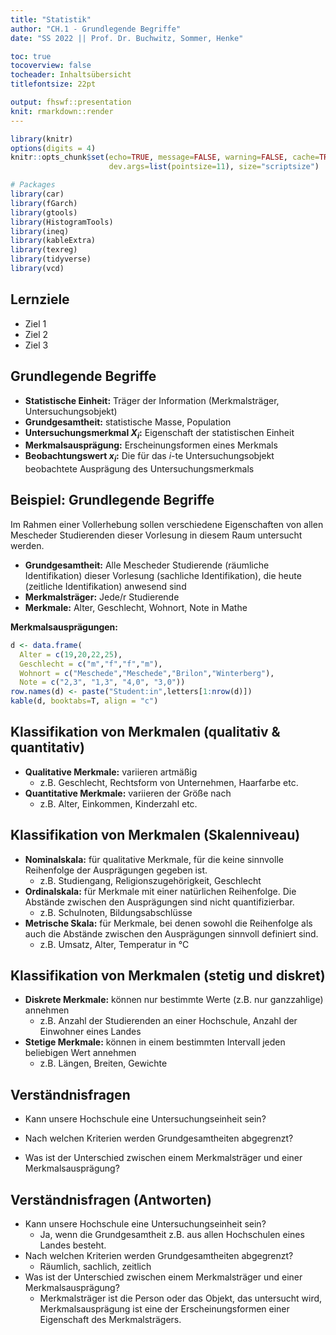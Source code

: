 ```yaml
---
title: "Statistik"
author: "CH.1 - Grundlegende Begriffe"
date: "SS 2022 || Prof. Dr. Buchwitz, Sommer, Henke"

toc: true
tocoverview: false
tocheader: Inhaltsübersicht
titlefontsize: 22pt

output: fhswf::presentation
knit: rmarkdown::render
---
```


```r
library(knitr)
options(digits = 4)
knitr::opts_chunk$set(echo=TRUE, message=FALSE, warning=FALSE, cache=TRUE, 
                      dev.args=list(pointsize=11), size="scriptsize")

# Packages
library(car)
library(fGarch)
library(gtools)
library(HistogramTools)
library(ineq)
library(kableExtra)
library(texreg)
library(tidyverse)
library(vcd)
```


## Lernziele

- Ziel 1
- Ziel 2
- Ziel 3

## Grundlegende Begriffe

- **Statistische Einheit:** Träger der Information (Merkmalsträger, Untersuchungsobjekt)
- **Grundgesamtheit:** statistische Masse, Population
- **Untersuchungsmerkmal $X_i$:** Eigenschaft der statistischen Einheit
- **Merkmalsausprägung:** Erscheinungsformen eines Merkmals
- **Beobachtungswert $x_i$:** Die für das $i$-te Untersuchungsobjekt beobachtete Ausprägung des Untersuchungsmerkmals

## Beispiel: Grundlegende Begriffe

Im Rahmen einer Vollerhebung sollen verschiedene Eigenschaften von allen Mescheder Studierenden dieser Vorlesung in diesem Raum untersucht werden.

- **Grundgesamtheit:** Alle Mescheder Studierende (räumliche Identifikation) dieser Vorlesung (sachliche Identifikation), die heute (zeitliche Identifikation) anwesend sind
- **Merkmalsträger:** Jede/r Studierende
- **Merkmale:** Alter, Geschlecht, Wohnort, Note in Mathe

**Merkmalsausprägungen:**

```r
d <- data.frame(
  Alter = c(19,20,22,25), 
  Geschlecht = c("m","f","f","m"), 
  Wohnort = c("Meschede","Meschede","Brilon","Winterberg"), 
  Note = c("2,3", "1,3", "4,0", "3,0"))
row.names(d) <- paste("Student:in",letters[1:nrow(d)])
kable(d, booktabs=T, align = "c")
```

## Klassifikation von Merkmalen (qualitativ & quantitativ) 

- **Qualitative Merkmale:** variieren artmäßig
    + z.B. Geschlecht, Rechtsform von Unternehmen, Haarfarbe etc.
- **Quantitative Merkmale:** variieren der Größe nach
    + z.B. Alter, Einkommen, Kinderzahl etc.
    
## Klassifikation von Merkmalen (Skalenniveau)

- **Nominalskala:** für qualitative Merkmale, für die keine sinnvolle Reihenfolge der Ausprägungen gegeben ist.
    + z.B. Studiengang, Religionszugehörigkeit, Geschlecht
- **Ordinalskala:** für Merkmale mit einer natürlichen Reihenfolge. Die Abstände zwischen den Ausprägungen sind nicht quantifizierbar.
    + z.B. Schulnoten, Bildungsabschlüsse
- **Metrische Skala:** für Merkmale, bei denen sowohl die Reihenfolge als auch die Abstände zwischen den Ausprägungen sinnvoll definiert sind.
    + z.B. Umsatz, Alter, Temperatur in °C
    
## Klassifikation von Merkmalen (stetig und diskret)

- **Diskrete Merkmale:** können nur bestimmte Werte (z.B. nur ganzzahlige)
annehmen
    + z.B. Anzahl der Studierenden an einer Hochschule, Anzahl der Einwohner eines Landes
- **Stetige Merkmale:** können in einem bestimmten Intervall jeden beliebigen Wert annehmen
    + z.B. Längen, Breiten, Gewichte
    
## Verständnisfragen

- Kann unsere Hochschule eine Untersuchungseinheit sein?

- Nach welchen Kriterien werden Grundgesamtheiten abgegrenzt?

- Was ist der Unterschied zwischen einem Merkmalsträger und einer Merkmalsausprägung?

## Verständnisfragen (Antworten)

- Kann unsere Hochschule eine Untersuchungseinheit sein?
    + Ja, wenn die Grundgesamtheit z.B. aus allen Hochschulen eines Landes besteht.
    
- Nach welchen Kriterien werden Grundgesamtheiten abgegrenzt?
    + Räumlich, sachlich, zeitlich
    
- Was ist der Unterschied zwischen einem Merkmalsträger und einer Merkmalsausprägung?
    + Merkmalsträger ist die Person oder das Objekt, das untersucht wird, Merkmalsausprägung ist eine der Erscheinungsformen einer Eigenschaft des Merkmalsträgers.

